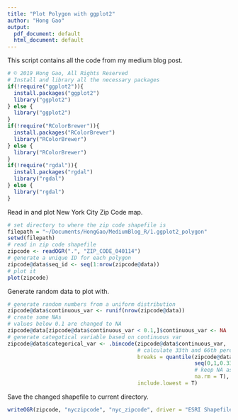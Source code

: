 ```yaml
---
title: "Plot Polygon with ggplot2"
author: "Hong Gao"
output:
  pdf_document: default
  html_document: default
---
```


This script contains all the code from my medium blog post. 

```r
# © 2019 Hong Gao, All Rights Reserved
# Install and library all the necessary packages
if(!require("ggplot2")){
  install.packages("ggplot2")
  library("ggplot2")
} else {
  library("ggplot2")
}
if(!require("RColorBrewer")){
  install.packages("RColorBrewer")
  library("RColorBrewer")
} else {
  library("RColorBrewer")
}
if(!require("rgdal")){
  install.packages("rgdal")
  library("rgdal")
} else {
  library("rgdal")
}
```

Read in and plot New York City Zip Code map. 

```r
# set directory to where the zip code shapefile is
filepath = "~/Documents/HongGao/MediumBlog_R/1.ggplot2_polygon"
setwd(filepath)
# read in zip code shapefile
zipcode <- readOGR(".", "ZIP_CODE_040114")
# generate a unique ID for each polygon
zipcode@data$seq_id <- seq(1:nrow(zipcode@data))
# plot it
plot(zipcode)
```

Generate random data to plot with. 

```r
# generate random numbers from a uniform distribution
zipcode@data$continuous_var <- runif(nrow(zipcode@data))
# create some NAs
# values below 0.1 are changed to NA
zipcode@data[zipcode@data$continuous_var < 0.1,]$continuous_var <- NA
# generate categotical variable based on continuous var
zipcode@data$categorical_var <- .bincode(zipcode@data$continuous_var, 
                                         # calculate 33th and 66th percentile
                                         breaks = quantile(zipcode@data$continuous_var, 
                                                           seq(0,1,0.33), 
                                                           # keep NA as NA
                                                           na.rm = T), 
                                         include.lowest = T)
```

Save the changed shapefile to current directory.  

```r
writeOGR(zipcode, "nyczipcode", "nyc_zipcode", driver = "ESRI Shapefile")
```
